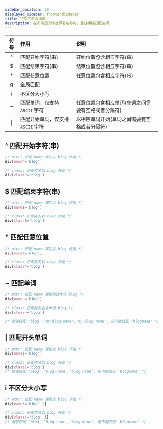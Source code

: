 ```yaml
---
sidebar_position: 30
displayed_sidebar: frontendSidebar
title: 正则匹配选择器
description: 在不清楚具体选择器名称时，通过模糊匹配选择。
---
```


<Author count publish="2023-5-10 18:47:00" />

| 符号 | 作用                                                   | 说明                                               |
| :--: | :----------------------------------------------------- | :------------------------------------------------- |
|  ^   | 匹配开始字符(串)                                       | 开始位置包含相应字符(串)                           |
|  $   | 匹配结束字符(串)                                       | 结束位置包含相应字符(串)                           |
|  \*  | 匹配任意位置                                           | 任意位置包含相应字符(串)                           |
|  g   | 全局匹配                                               |                                                    |
|  i   | 不区分大小写                                           |                                                    |
|  ~   | 匹配<Emphasis>单词</Emphasis>，仅支持 `ASCII` 字符     | 任意位置包含相应单词(单词之间需要有空格或者分隔符) |
|  \|  | 匹配开始<Emphasis>单词</Emphasis>，仅支持 `ASCII` 字符 | 以相应单词开始(单词之间需要有空格或者分隔符)       |

## ^ 匹配开始字符(串)

```css
/* attr: 匹配 name 属性以 blog 开始 */
div[name^='blog']

/* class: 匹配类名以 blog 开始 */
div[class^='blog']

```

## $ 匹配结束字符(串)

```css
/* attr: 匹配 name 属性以 blog 结尾 */
div[name$='blog']

/* class: 匹配类名以 blog 结尾 */
div[class$='blog']

```

## \* 匹配任意位置

```css
/* attr: 匹配 name 属性以 blog 结尾 */
div[name*='blog']

/* class: 匹配类名以 blog 结尾 */
div[class*='blog']

```

## ~ 匹配单词

```css
/* attr: 匹配 name 属性包含单词 blog */
div[name~='blog']

/* class: 匹配类名包含单词 blog */
div[class~='blog']

/* 能够匹配 'blog','my-blog-name','my blog name', 但不能匹配 'blogname' */

```

## \| 匹配开头单词

```css
/* attr: 匹配 name 属性以 blog 开始 */
div[name|='blog']

/* class: 匹配类名以 blog 开始 */
div[class|='blog']
/* 能够匹配 'blog','blog-name','blog name', 但不能匹配 'blogname' */
```

## i 不区分大小写

```css
/* attr: 匹配 name 属性以 blog 开始 */
div[name*='blog' i]

/* class: 匹配类名以 blog 开始 */
div[class|='blog' i]
/* 能够匹配 'blog','Blog-name','blog Name', 但不能匹配 'blogname' */
```

